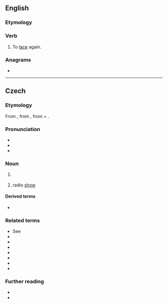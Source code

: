 ==English==

===Etymology===
{{prefix|en|re|lace}}

===Verb===
{{en-verb}}

# {{lb|en|transitive}} To [[lace]] again.

===Anagrams===
* {{anagrams|en|a=aceelr|Carlee|Cereal|alerce|cereal|claree|cleare}}

----

==Czech==

===Etymology===
From {{der|cs|la|relatus}}, from {{m|la|refero}}, from {{m|la|re-}} + {{m|la|fero}}.

===Pronunciation===
* {{cs-IPA}}
* {{audio|cs|Cs-relace.ogg|Audio}}
* {{rhymes|cs|atsɛ}}

===Noun===
{{cs-noun|g=f}}

# {{lb|cs|set theory}} {{l|en|relation}}
#: {{uxi|cs|[[relace ekvivalence]]|[[equivalence relation]]}}
#: {{uxi|cs|[[binární relace]]|[[binary relation]]}}
# radio [[show]]

====Derived terms====
* {{l|cs|relační}}

===Related terms===
* See {{l|cs|oferta}}
* {{l|cs|relativistický}}
* {{l|cs|relativita}}
* {{l|cs|relativizace}}
* {{l|cs|relativizovat}}
* {{l|cs|relativismus}}
* {{l|cs|relativista}}
* {{l|cs|relativní}}

===Further reading===
* {{R:PSJC}}
* {{R:SSJC}}